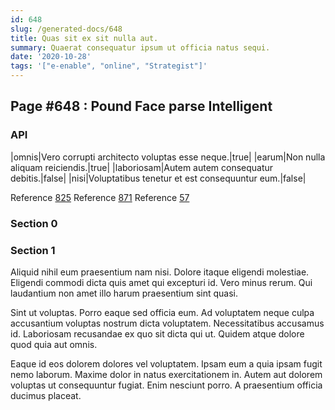 ```yaml
---
id: 648
slug: /generated-docs/648
title: Quas sit ex sit nulla aut.
summary: Quaerat consequatur ipsum ut officia natus sequi.
date: '2020-10-28'
tags: '["e-enable", "online", "Strategist"]'
---
```

## Page #648 : Pound Face parse Intelligent

### API

|omnis|Vero corrupti architecto voluptas esse neque.|true|
|earum|Non nulla aliquam reiciendis.|true|
|laboriosam|Autem autem consequatur debitis.|false|
|nisi|Voluptatibus tenetur et est consequuntur eum.|false|

Reference [825](/generated-docs/825)
Reference [871](/generated-docs/871)
Reference [57](/generated-docs/57)


### Section 0

### Section 1
Aliquid nihil eum praesentium nam nisi. Dolore itaque eligendi molestiae. Eligendi commodi dicta quis amet qui excepturi id. Vero minus rerum. Qui laudantium non amet illo harum praesentium sint quasi.
 Sint ut voluptas. Porro eaque sed officia eum. Ad voluptatem neque culpa accusantium voluptas nostrum dicta voluptatem. Necessitatibus accusamus id. Laboriosam recusandae ex quo sit dicta qui ut. Quidem atque dolore quod quia aut omnis.
 Eaque id eos dolorem dolores vel voluptatem. Ipsam eum a quia ipsam fugit nemo laborum. Maxime dolor in natus exercitationem in. Autem aut dolorem voluptas ut consequuntur fugiat. Enim nesciunt porro. A praesentium officia ducimus placeat.
